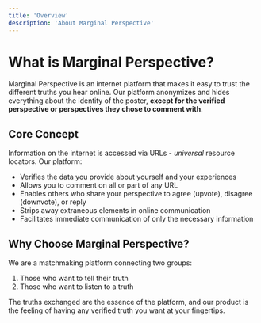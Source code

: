 ```yaml
---
title: 'Overview'
description: 'About Marginal Perspective'
---
```


# What is Marginal Perspective?

Marginal Perspective is an internet platform that makes it easy to trust the different truths you hear online. Our platform anonymizes and hides everything about the identity of the poster, **except for the verified perspective or perspectives they chose to comment with**.

## Core Concept

Information on the internet is accessed via URLs - *universal* resource locators. Our platform:
- Verifies the data you provide about yourself and your experiences
- Allows you to comment on all or part of any URL
- Enables others who share your perspective to agree (upvote), disagree (downvote), or reply
- Strips away extraneous elements in online communication
- Facilitates immediate communication of only the necessary information

## Why Choose Marginal Perspective?

We are a matchmaking platform connecting two groups:
1. Those who want to tell their truth
2. Those who want to listen to a truth

The truths exchanged are the essence of the platform, and our product is the feeling of having any verified truth you want at your fingertips. 